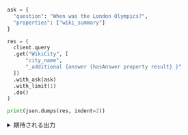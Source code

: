 
<Tabs groupId="languages">
<TabItem value="py" label="Python">

```python
ask = {
  "question": "When was the London Olympics?",
  "properties": ["wiki_summary"]
}

res = (
  client.query
  .get("WikiCity", [
      "city_name",
      "_additional {answer {hasAnswer property result} }"
  ])
  .with_ask(ask)
  .with_limit(1)
  .do()
)

print(json.dumps(res, indent=2))
```

</TabItem>
</Tabs>

<details>
  <summary>期待される出力</summary>

```json
{
  "data": {
    "Get": {
      "WikiCity": [
        {
          "_additional": {
            "answer": {
              "hasAnswer": true,
              "property": "wiki_summary",
              "result": " 2012"
            }
          },
          "city_name": "London"
        }
      ]
    }
  }
}
```

</details>